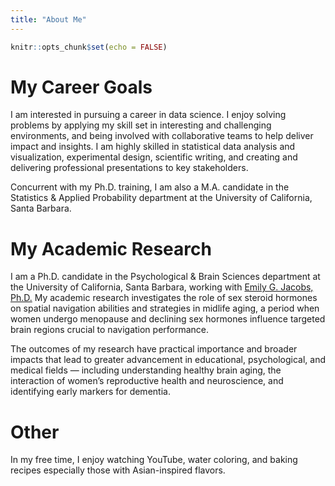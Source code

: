 ```yaml
---
title: "About Me"
---
```


```r
knitr::opts_chunk$set(echo = FALSE)
```


# My Career Goals

I am interested in pursuing a career in data science. I enjoy solving problems by applying my skill set in interesting and challenging environments, and being involved with collaborative teams to help deliver impact and insights. I am highly skilled in statistical data analysis and visualization, experimental design, scientific writing, and creating and delivering professional presentations to key stakeholders.

Concurrent with my Ph.D. training, I am also a M.A. candidate in the Statistics & Applied Probability department at the University of California, Santa Barbara.

# My Academic Research

I am a Ph.D. candidate in the Psychological & Brain Sciences department at the University of California, Santa Barbara, working with [Emily G. Jacobs, Ph.D.](https://jacobs.psych.ucsb.edu/) My academic research investigates the role of sex steroid hormones on spatial navigation abilities and strategies in midlife aging, a period when women undergo menopause and declining sex hormones influence targeted brain regions crucial to navigation performance.

The outcomes of my research have practical importance and broader impacts that lead to greater advancement in educational, psychological, and medical fields — including understanding healthy brain aging, the interaction of women's reproductive health and neuroscience, and identifying early markers for dementia.


# Other

In my free time, I enjoy watching YouTube, water coloring, and baking recipes especially those with Asian-inspired flavors.
